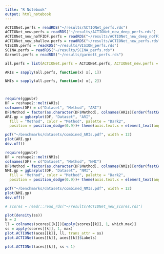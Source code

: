 ```yaml
---
title: "R Notebook"
output: html_notebook
---
```


```r
ACTIONet.perfs = readRDS("~/results/ACTIONet_perfs.rds")
ACTIONet_new.perfs = readRDS("~/results/ACTIONet_new_deep_perfs.rds")
ACTIONet_new_noTFIDF.perfs = readRDS("~/results/ACTIONet_new_deep_noTFIDF_perfs.rds")
ACTIONet_new_shallow.perfs = readRDS("~/results/ACTIONet_new_perfs.rds")
VISION.perfs = readRDS("~/results/VISION_perfs.rds")
SCINA.perfs = readRDS("~/results/SCINA_perfs.rds")
Garnett.perfs = readRDS("~/results/garnett_perfs.rds")

all.perfs = list(ACTIONet.perfs = ACTIONet.perfs, ACTIONet_new.perfs = ACTIONet_new.perfs, ACTIONet_new_noTFIDF.perfs = ACTIONet_new_noTFIDF.perfs, ACTIONet_new_shallow.perfs = ACTIONet_new_shallow.perfs, VISION.perfs = VISION.perfs, SCINA.perfs = SCINA.perfs, Garnett.perfs = Garnett.perfs)

ARIs = sapply(all.perfs, function(x) x[, 1])

NMIs = sapply(all.perfs, function(x) x[, 2])

  
```


```r
require(ggpubr)
DF = reshape2::melt(ARIs)
colnames(DF) = c("Dataset", "Method", "ARI")
DF$Method = factor(as.character(DF$Method), colnames(ARIs)[order(fastColMeans(ARIs), decreasing = T)])
ARI.gp = ggbarplot(DF, "Dataset", "ARI",
  fill = "Method", color = "Method", palette = "Dark2",
  position = position_dodge(0.9))+ theme(axis.text.x = element_text(angle = 90, vjust = 0.5, hjust=1))

pdf("~/benchmarks/datasets/combined_ARIs.pdf", width = 12)
plot(ARI.gp)
dev.off()

```

```r
require(ggpubr)
DF = reshape2::melt(NMIs)
colnames(DF) = c("Dataset", "Method", "NMI")
DF$Method = factor(as.character(DF$Method), colnames(NMIs)[order(fastColMeans(NMIs), decreasing = T)])
NMI.gp = ggbarplot(DF, "Dataset", "NMI",
  fill = "Method", color = "Method", palette = "Dark2",
  position = position_dodge(0.9))+ theme(axis.text.x = element_text(angle = 90, vjust = 0.5, hjust=1))

pdf("~/benchmarks/datasets/combined_NMIs.pdf", width = 12)
plot(NMI.gp)
dev.off()

```



```r
# scores = readr::read_rds("~/results/ACTIONet_new_scores.rds")

plot(density(ss))
k = 3
ll = colnames(scores[[k]])[apply(scores[[k]], 1, which.max)]
ss = apply(scores[[k]], 1, max)
plot.ACTIONet(aces[[k]], ll, trans_attr = ss)
plot.ACTIONet(aces[[k]], aces[[k]]$Labels)

plot.ACTIONet(aces[[k]], ss < 1)


```

